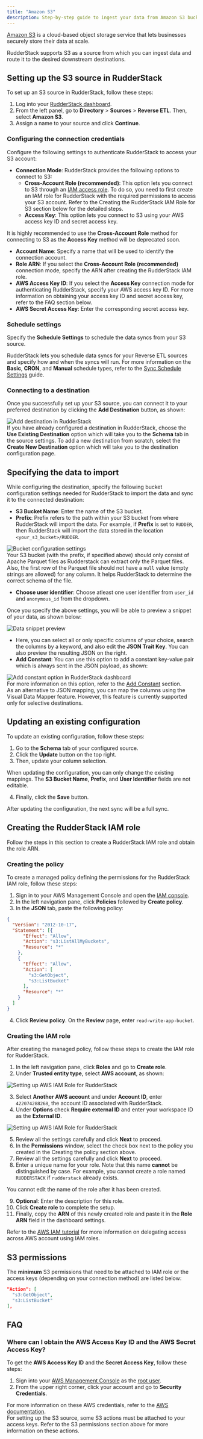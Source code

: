 ```yaml
---
title: "Amazon S3"
description: Step-by-step guide to ingest your data from Amazon S3 bucket into RudderStack.
---
```


[Amazon S3](https://aws.amazon.com/s3/) is a cloud-based object storage service that lets businesses securely store their data at scale.

RudderStack supports S3 as a source from which you can ingest data and route it to the desired downstream destinations.

## Setting up the S3 source in RudderStack

To set up an S3 source in RudderStack, follow these steps:

1. Log into your [RudderStack dashboard](https://app.rudderstack.com).
2. From the left panel, go to **Directory** > **Sources** > **Reverse ETL**. Then, select **Amazon S3**.
3. Assign a name to your source and click **Continue**.

### Configuring the connection credentials

Configure the following settings to authenticate RudderStack to access your S3 account: 

- **Connection Mode**: RudderStack provides the following options to connect to S3:
  - **Cross-Account Role (recommended)**: This option lets you connect to S3 through an <a href="https://docs.aws.amazon.com/IAM/latest/UserGuide/tutorial_cross-account-with-roles.html">IAM access role</a>. To do so, you need to first create an IAM role for RudderStack with the required permissions to access your S3 account. Refer to the <Link to="#creating-the-rudderstack-iam-role">Creating the RudderStack IAM Role for S3</Link> section below for the detailed steps.
  - **Access Key**: This option lets you connect to S3 using your AWS access key ID and secret access key.

<div class="warningBlock">
It is highly recommended to use the <strong>Cross-Account Role</strong> method for connecting to S3 as the <strong>Access Key</strong> method will be deprecated soon.
</div>

- **Account Name**: Specify a name that will be used to identify the connection account.
- **Role ARN**: If you select the **Cross-Account Role (recommended)** connection mode, specify the ARN after <Link to="#creating-the-rudderstack-iam-role">creating the RudderStack IAM role</Link>.
- **AWS Access Key ID**: If you select the **Access Key** connection mode for authenticating RudderStack, specify your AWS access key ID. For more information on obtaining your access key ID and secret access key, refer to the <Link to="#faq">FAQ</Link> section below.
- **AWS Secret Access Key**: Enter the corresponding secret access key.

### Schedule settings

Specify the **Schedule Settings** to schedule the data syncs from your S3 source.

<div class="infoBlock">
RudderStack lets you schedule data syncs for your Reverse ETL sources and specify how and when the syncs will run. For more information on the <strong>Basic</strong>, <strong>CRON</strong>, and <strong>Manual</strong> schedule types, refer to the <a href="https://www.rudderstack.com/docs/sources/reverse-etl/common-settings/sync-schedule-settings/">Sync Schedule Settings</a> guide.
</div>

### Connecting to a destination

Once you successfully set up your S3 source, you can connect it to your preferred destination by clicking the **Add Destination** button, as shown:

<img src="../../assets/warehouse-actions-sources/destination.png" alt="Add destination in RudderStack" />

<div class="infoBlock">
If you have already configured a destination in RudderStack, choose the <strong>Use Existing Destination</strong> option which will take you to the <strong>Schema</strong> tab in the source settings. To add a new destination from scratch, select the <strong>Create New Destination</strong> option which will take you to the destination configuration page.
</div>

## Specifying the data to import

While configuring the destination, specify the following bucket configuration settings needed for RudderStack to import the data and sync it to the connected destination:

- **S3 Bucket Name**:  Enter the name of the S3 bucket.
- **Prefix**:  Prefix refers to the path within your S3 bucket from where RudderStack will import the data. For example, if **Prefix** is set to `RUDDER`, then RudderStack will import the data stored in the location `<your_s3_bucket>/RUDDER`.

<img src="../../assets/warehouse-actions-sources/s3-bucket-settings.png" alt="Bucket configuration settings" />

<div class="warningBlock">
Your S3 bucket (with the prefix, if specified above) should only consist of Apache Parquet files as Rudderstack can extract only the Parquet files. Also, the first row of the Parquet file should not have a <code class="inline-code">null</code> value (empty strings are allowed) for any column. It helps RudderStack to determine the correct schema of the file.
</div>

- **Choose user identifier**: Choose atleast one user identifier from `user_id` and `anonymous_id` from the dropdown.

Once you specify the above settings, you will be able to preview a snippet of your data, as shown below:

<img src="../../assets/warehouse-actions-sources/models-data-snippet.png" alt="Data snippet preview" />

- Here, you can select all or only specific columns of your choice, search the columns by a keyword, and also edit the **JSON Trait Key**. You can also preview the resulting JSON on the right.
- **Add Constant**: You can use this option to add a constant key-value pair which is always sent in the JSON payload, as shown:

<img src="../../assets/warehouse-actions-sources/add-constant.png" alt="Add constant option in RudderStack dashboard" />

<div class="infoBlock">
For more information on this option, refer to the <a href="https://rudderstack.com/docs/sources/reverse-etl/common-settings/importing-data-using-tables#add-constant">Add Constant</a> section.
</div>

<div class="infoBlock">
As an alternative to JSON mapping, you can map the columns using the <Link to="/sources/reverse-etl/features/visual-data-mapper/">Visual Data Mapper</Link> feature. However, this feature is currently supported only for selective destinations.
</div>

## Updating an existing configuration

To update an existing configuration, follow these steps:

1. Go to the **Schema** tab of your configured source.
2. Click the **Update** button on the top right.
3. Then, update your column selection.

<div class="warningBlock">
When updating the configuration, you can only change the existing mappings. The <strong>S3 Bucket Name</strong>, <strong>Prefix</strong>, and <strong>User Identifier</strong> fields are not editable.
</div>

4. Finally, click the **Save** button.

<div class="infoBlock">
After updating the configuration, the next sync will be a full sync.
</div>

## Creating the RudderStack IAM role

Follow the steps in this section to create a RudderStack IAM role and obtain the role ARN.

### Creating the policy

To create a managed policy defining the permissions for the RudderStack IAM role, follow these steps:

1. Sign in to your AWS Management Console and open the <a href="https://console.aws.amazon.com/iam/">IAM console</a>.
2. In the left navigation pane, click **Policies** followed by **Create policy**.
3. In the **JSON** tab, paste the following policy:

```json
{
  "Version": "2012-10-17",
  "Statement": [{
      "Effect": "Allow",
      "Action": "s3:ListAllMyBuckets",
      "Resource": "*"
    },
    {
      "Effect": "Allow",
      "Action": [
        "s3:GetObject",
        "s3:ListBucket"
      ],
      "Resource": "*"
    }
  ]
}
```

4. Click **Review policy**. On the **Review** page, enter `read-write-app-bucket`.

### Creating the IAM role

After creating the managed policy, follow these steps to create the IAM role for RudderStack.

1. In the left navigation pane, click **Roles** and go to **Create role**.
2. Under **Trusted entity type**, select **AWS account**, as shown:

<img src="../../assets/destinations/aws-role-1.png" alt="Setting up AWS IAM Role for RudderStack" />

3. Select **Another AWS account** and under **Account ID**, enter `422074288268`, the account ID associated with RudderStack.
4. Under **Options** check **Require external ID** and enter your <Link to="/resources/glossary/#workspace-id">workspace ID</Link> as the **External ID**.

<img src="../../assets/destinations/aws-role-2.png" alt="Setting up AWS IAM Role for RudderStack" />

5. Review all the settings carefully and click **Next** to proceed.
6. In the **Permissions** window, select the check box next to the policy you created in the <Link to="#creating-the-policy">Creating the policy</Link> section above.
7. Review all the settings carefully and click **Next** to proceed.
8. Enter a unique name for your role. Note that this name **cannot** be distinguished by case. For example, you cannot create a role named `RUDDERSTACK` if `rudderstack` already exists.

<div class="warningBlock">
You cannot edit the name of the role after it has been created.
</div>

9. **Optional**: Enter the description for this role.
10. Click **Create role** to complete the setup.
11. Finally, copy the **ARN** of this newly created role and paste it in the **Role ARN** field in the dashboard settings.

<div class="infoBlock">
Refer to the <a href="https://docs.aws.amazon.com/IAM/latest/UserGuide/tutorial_cross-account-with-roles.html">AWS IAM tutorial</a> for more information on delegating access across AWS account using IAM roles.
</div>

## S3 permissions

The **minimum** S3 permissions that need to be attached to IAM role or the access keys (depending on your connection method) are listed below:

```json
"Action": [
  "s3:GetObject",
  "s3:ListBucket"
],
```

## FAQ

### Where can I obtain the AWS Access Key ID and the AWS Secret Access Key?

To get the **AWS Access Key ID** and the **Secret Access Key**, follow these steps:

1. Sign into your <a href="http://console.aws.amazon.com/">AWS Management Console</a> as the <a href="https://docs.aws.amazon.com/IAM/latest/UserGuide/console.html#root-user-sign-in-page">root user</a>. 
2. From the upper right corner, click your account and go to <strong>Security Credentials</strong>.

<div class="infoBlock">
For more information on these AWS credentials, refer to the <a href="https://docs.aws.amazon.com/general/latest/gr/aws-sec-cred-types.html">AWS documentation</a>.
</div>

<div class="warningBlock">
For setting up the S3 source, some S3 actions must be attached to your access keys. Refer to the <Link to="#s3-permissions">S3 permissions</Link> section above for more information on these actions.
</div>

<br />
